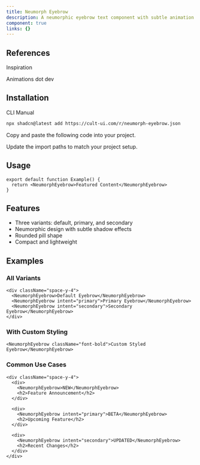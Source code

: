 ```yaml
---
title: Neumorph Eyebrow
description: A neumorphic eyebrow text component with subtle animation effects.
component: true
links: {}
---
```


<ComponentPreview
  name="neumorph-eyebrow-demo"
  className="[&_.preview>[data-orientation=vertical]]:sm:max-w-[70%]"
/>

## References

<Citations>
  <p className="font-medium text-primary">Inspiration</p>
  <CitationList>
    <CitationItem>
      <CitationLink
        href="https://animations.dev/learn"
        target="_blank"
        rel="noopener noreferrer"
      >
        Animations dot dev
      </CitationLink>
    </CitationItem>
  </CitationList>
</Citations>

## Installation

<CodeTabs>

<TabsList>
  <TabsTrigger value="cli">CLI</TabsTrigger>
  <TabsTrigger value="manual">Manual</TabsTrigger>
</TabsList>

<TabsContent value="cli">

```bash
npx shadcn@latest add https://cult-ui.com/r/neumorph-eyebrow.json
```

</TabsContent>

<TabsContent value="manual">

<Steps>

<Step>Copy and paste the following code into your project.</Step>

<ComponentSource name="neumorph-eyebrow" />

<Step>Update the import paths to match your project setup.</Step>

</Steps>

</TabsContent>

</CodeTabs>

## Usage


```tsx
export default function Example() {
  return <NeumorphEyebrow>Featured Content</NeumorphEyebrow>
}
```

## Features

- Three variants: default, primary, and secondary
- Neumorphic design with subtle shadow effects
- Rounded pill shape
- Compact and lightweight

## Examples

### All Variants

```tsx
<div className="space-y-4">
  <NeumorphEyebrow>Default Eyebrow</NeumorphEyebrow>
  <NeumorphEyebrow intent="primary">Primary Eyebrow</NeumorphEyebrow>
  <NeumorphEyebrow intent="secondary">Secondary Eyebrow</NeumorphEyebrow>
</div>
```

### With Custom Styling

```tsx
<NeumorphEyebrow className="font-bold">Custom Styled Eyebrow</NeumorphEyebrow>
```

### Common Use Cases

```tsx
<div className="space-y-4">
  <div>
    <NeumorphEyebrow>NEW</NeumorphEyebrow>
    <h2>Feature Announcement</h2>
  </div>

  <div>
    <NeumorphEyebrow intent="primary">BETA</NeumorphEyebrow>
    <h2>Upcoming Feature</h2>
  </div>

  <div>
    <NeumorphEyebrow intent="secondary">UPDATED</NeumorphEyebrow>
    <h2>Recent Changes</h2>
  </div>
</div>
```
